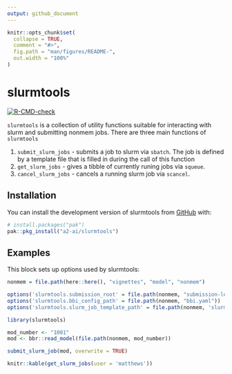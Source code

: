 ```yaml
---
output: github_document
---
```


<!-- README.md is generated from README.Rmd. Please edit that file -->

```r
knitr::opts_chunk$set(
  collapse = TRUE,
  comment = "#>",
  fig.path = "man/figures/README-",
  out.width = "100%"
)
```

# slurmtools

<!-- badges: start -->
[![R-CMD-check](https://github.com/A2-ai/slurmtools/actions/workflows/RunChecks.yaml/badge.svg)](https://github.com/A2-ai/slurmtools/actions/workflows/RunChecks.yaml)
<!-- badges: end -->

`slurmtools` is a collection of utility functions suitable for interacting with slurm and submitting nonmem jobs. There are three main functions of `slurmtools`

1. `submit_slurm_jobs` - submits a job to slurm via `sbatch`. The job is defined by a template file that is filled in during the call of this function
2. `get_slurm_jobs` - gives a tibble of currently runing jobs via `squeue`. 
3. `cancel_slurm_jobs` - cancels a running slurm job via `scancel`.

## Installation

You can install the development version of slurmtools from [GitHub](https://github.com/) with:

``` r
# install.packages("pak")
pak::pkg_install("a2-ai/slurmtools")
```

## Examples
This block sets up options used by slurmtools:
```r
nonmem = file.path(here::here(), "vignettes", "model", "nonmem")

options('slurmtools.submission_root' = file.path(nonmem, "submission-log"))
options('slurmtools.bbi_config_path' = file.path(nonmem, "bbi.yaml"))
options('slurmtools.slurm_job_template_path' = file.path(nonmem, 'slurm-job-bbi.tmpl'))

library(slurmtools)
```

```r
mod_number <- "1001"
mod <- bbr::read_model(file.path(nonmem, mod_number))

submit_slurm_job(mod, overwrite = TRUE)
```


```r
knitr::kable(get_slurm_jobs(user = 'matthews'))
```
